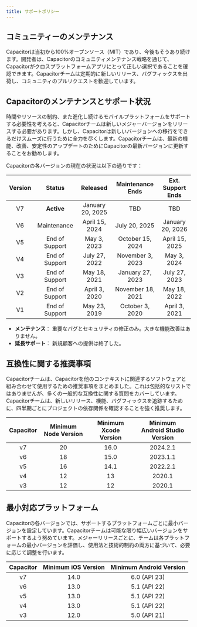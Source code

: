 ```yaml
---
title: サポートポリシー
---
```


<head>
  <title>アプリ開発サポートポリシー - Capacitor</title>
  <meta
    name="description"
    content="Capacitor is 100% open-source (MIT), and always will be. Read our support policy to see why users know Capacitor is the right choice for app development."
  />
</head>

## コミュニティーのメンテナンス

Capacitorは当初から100%オープンソース（MIT）であり、今後もそうあり続けます。開発者は、Capacitorのコミュニティメンテナンス戦略を通じて、Capacitorがクロスプラットフォームアプリにとって正しい選択であることを確認できます。Capacitorチームは定期的に新しいリリース、バグフィックスを出荷し、コミュニティのプルリクエストを歓迎しています。

## Capacitorのメンテナンスとサポート状況

時間やリソースの制約、また進化し続けるモバイルプラットフォームをサポートする必要性を考えると、Capacitorチームは新しいメジャーバージョンをリリースする必要があります。しかし、Capacitorは新しいバージョンへの移行をできるだけスムーズに行うために全力を尽くします。Capacitorチームは、最新の機能、改善、安定性のアップデートのためにCapacitorの最新バージョンに更新することをお勧めします。

Capacitorの各バージョンの現在の状況は以下の通りです：

| Version |      Status      |    Released    | Maintenance Ends  | Ext. Support Ends |
| :-----: | :--------------: | :------------: | :---------------: | :---------------: |
|   V7    |    **Active**    |January 20, 2025|        TBD        |        TBD        |
|   V6    |   Maintenance    | April 15, 2024 |   July 20, 2025   | January 20, 2026  |
|   V5    |  End of Support  |   May 3, 2023  | October 15, 2024  |  April 15, 2025   |
|   V4    |  End of Support  |  July 27, 2022 | November 3, 2023  |    May 3, 2024    |
|   V3    |  End of Support  |  May 18, 2021  | January 27, 2023  |   July 27, 2023   |
|   V2    |  End of Support  |  April 3, 2020 | November 18, 2021 |   May 18, 2022    |
|   V1    |  End of Support  |  May 23, 2019  |  October 3, 2020  |   April 3, 2021   |

- **メンテナンス**： 重要なバグとセキュリティの修正のみ。大きな機能改善はありません。
- **延長サポート**： 新規顧客への提供は終了した。

## 互換性に関する推奨事項

Capacitorチームは、Capacitorを他のコンテキストに関連するソフトウェアと組み合わせて使用するための推奨事項をまとめました。これは包括的なリストではありませんが、多くの一般的な互換性に関する質問をカバーしています。Capacitorチームは、新しいリリース、機能、バグフィックスを追跡するために、四半期ごとにプロジェクトの依存関係を確認することを強く推奨します。

| Capacitor | Minimum Node Version | Minimum Xcode Version | Minimum Android Studio Version |
| :-------: | :------------------: | :-------------------: | :----------------------------: |
|    v7     |          20          |         16.0          |            2024.2.1            |
|    v6     |          18          |         15.0          |            2023.1.1            |
|    v5     |          16          |         14.1          |            2022.2.1            |
|    v4     |          12          |          13           |             2020.1             |
|    v3     |          12          |          12           |             2020.1             |

## 最小対応プラットフォーム

Capacitorの各バージョンでは、サポートするプラットフォームごとに最小バージョンを設定しています。Capacitorチームは可能な限り幅広いバージョンをサポートするよう努めています。メジャーリリースごとに、チームは各プラットフォームの最小バージョンを評価し、使用法と技術的制約の両方に基づいて、必要に応じて調整を行います。

| Capacitor | Minimum iOS Version | Minimum Android Version |
| :-------: | :-----------------: | :---------------------: |
|    v7     |        14.0         |      6.0 (API 23)       |
|    v6     |        13.0         |      5.1 (API 22)       |
|    v5     |        13.0         |      5.1 (API 22)       |
|    v4     |        13.0         |      5.1 (API 22)       |
|    v3     |        12.0         |      5.0 (API 21)       |
